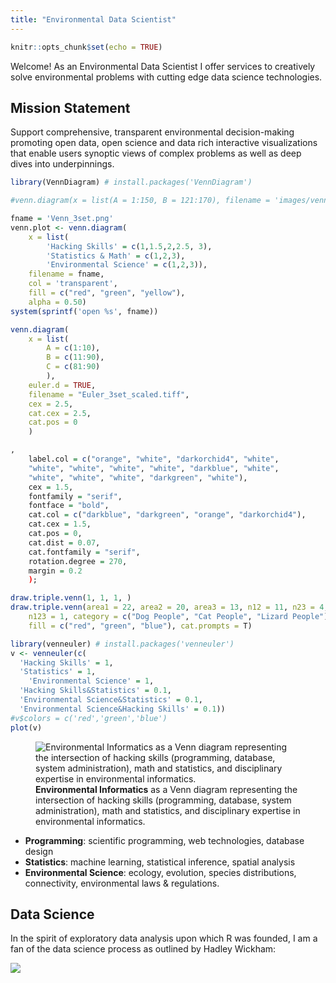 ```yaml
---
title: "Environmental Data Scientist"
---
```


```r
knitr::opts_chunk$set(echo = TRUE)
```

Welcome! As an Environmental Data Scientist I offer services to creatively solve environmental problems with cutting edge data science technologies.

## Mission Statement

Support comprehensive, transparent environmental decision-making promoting open data, open science and data rich interactive visualizations that enable users synoptic views of complex problems as well as deep dives into underpinnings.

```r
library(VennDiagram) # install.packages('VennDiagram')

#venn.diagram(x = list(A = 1:150, B = 121:170), filename = 'images/venn.diagram.png', imagetype = 'png')

fname = 'Venn_3set.png'
venn.plot <- venn.diagram(
	x = list(
		'Hacking Skills' = c(1,1.5,2,2.5, 3),
		'Statistics & Math' = c(1,2,3),
		'Environmental Science' = c(1,2,3)),
	filename = fname,
	col = 'transparent',
	fill = c("red", "green", "yellow"),
	alpha = 0.50)
system(sprintf('open %s', fname))

venn.diagram(
	x = list(
		A = c(1:10),
		B = c(11:90),
		C = c(81:90)
		),
	euler.d = TRUE,
	filename = "Euler_3set_scaled.tiff",
	cex = 2.5,
	cat.cex = 2.5,
	cat.pos = 0
	)

,
	label.col = c("orange", "white", "darkorchid4", "white", 
	"white", "white", "white", "white", "darkblue", "white", 
	"white", "white", "white", "darkgreen", "white"),
	cex = 1.5,
	fontfamily = "serif",
	fontface = "bold",
	cat.col = c("darkblue", "darkgreen", "orange", "darkorchid4"),
	cat.cex = 1.5,
	cat.pos = 0,
	cat.dist = 0.07,
	cat.fontfamily = "serif",
	rotation.degree = 270,
	margin = 0.2
	);

draw.triple.venn(1, 1, 1, )
draw.triple.venn(area1 = 22, area2 = 20, area3 = 13, n12 = 11, n23 = 4, n13 = 5, 
    n123 = 1, category = c("Dog People", "Cat People", "Lizard People"), lty = "blank", 
    fill = c("red", "green", "blue"), cat.prompts = T)

library(venneuler) # install.packages('venneuler')
v <- venneuler(c(
  'Hacking Skills' = 1, 
  'Statistics' = 1,
	'Environmental Science' = 1,
  'Hacking Skills&Statistics' = 0.1,
  'Environmental Science&Statistics' = 0.1,
  'Environmental Science&Hacking Skills' = 0.1))
#v$colors = c('red','green','blue')
plot(v)
```

![**Environmental Informatics** as a Venn diagram representing the intersection of hacking skills (programming, database, system administration), math and statistics, and disciplinary expertise in environmental informatics.](https://docs.google.com/drawings/d/17Uyjlz5yG56aBGsPEV5kWzcnwE9bQEczsJiwZ8Xb26E/pub?w=386&h=326)

- **Programming**: scientific programming, web technologies, database design 
- **Statistics**: machine learning, statistical inference, spatial analysis
- **Environmental Science**: ecology, evolution, species distributions, connectivity, environmental laws & regulations.

## Data Science

In the spirit of exploratory data analysis upon which R was founded, I am a fan of the data science process as outlined by Hadley Wickham:

![](images/r4ds_data-science.png)

<!--To elaborate...:

- Shiny revoluation w/ reactive programming
-->